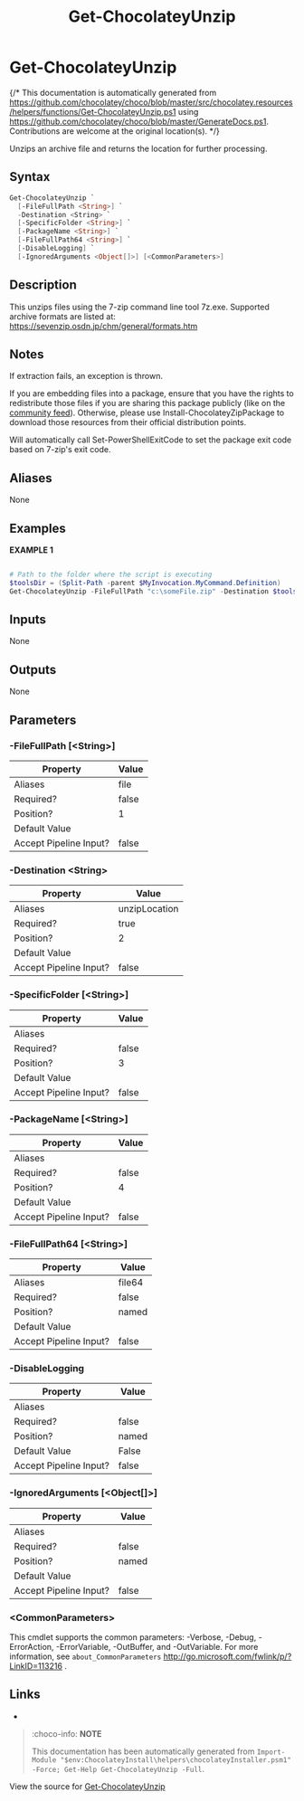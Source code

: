 ﻿---
order: 50
xref: get-chocolateyunzip
title: Get-ChocolateyUnzip
description: Information on Get-ChocolateyUnzip function
---

# Get-ChocolateyUnzip

{/* This documentation is automatically generated from https://github.com/chocolatey/choco/blob/master/src/chocolatey.resources/helpers/functions/Get-ChocolateyUnzip.ps1 using https://github.com/chocolatey/choco/blob/master/GenerateDocs.ps1. Contributions are welcome at the original location(s). */}

Unzips an archive file and returns the location for further processing.

## Syntax

~~~powershell
Get-ChocolateyUnzip `
  [-FileFullPath <String>] `
  -Destination <String> `
  [-SpecificFolder <String>] `
  [-PackageName <String>] `
  [-FileFullPath64 <String>] `
  [-DisableLogging] `
  [-IgnoredArguments <Object[]>] [<CommonParameters>]
~~~

## Description

This unzips files using the 7-zip command line tool 7z.exe.
Supported archive formats are listed at:
https://sevenzip.osdn.jp/chm/general/formats.htm

## Notes

If extraction fails, an exception is thrown.

If you are embedding files into a package, ensure that you have the
rights to redistribute those files if you are sharing this package
publicly (like on the [community feed](https://community.chocolatey.org/packages)). Otherwise, please use
Install-ChocolateyZipPackage to download those resources from their
official distribution points.

Will automatically call Set-PowerShellExitCode to set the package exit code
based on 7-zip's exit code.

## Aliases

None

## Examples

 **EXAMPLE 1**

~~~powershell

# Path to the folder where the script is executing
$toolsDir = (Split-Path -parent $MyInvocation.MyCommand.Definition)
Get-ChocolateyUnzip -FileFullPath "c:\someFile.zip" -Destination $toolsDir
~~~

## Inputs

None

## Outputs

None

## Parameters

###  -FileFullPath [&lt;String&gt;]
Property               | Value
---------------------- | -----
Aliases                | file
Required?              | false
Position?              | 1
Default Value          |
Accept Pipeline Input? | false

###  -Destination &lt;String&gt;
Property               | Value
---------------------- | -------------
Aliases                | unzipLocation
Required?              | true
Position?              | 2
Default Value          |
Accept Pipeline Input? | false

###  -SpecificFolder [&lt;String&gt;]
Property               | Value
---------------------- | -----
Aliases                |
Required?              | false
Position?              | 3
Default Value          |
Accept Pipeline Input? | false

###  -PackageName [&lt;String&gt;]
Property               | Value
---------------------- | -----
Aliases                |
Required?              | false
Position?              | 4
Default Value          |
Accept Pipeline Input? | false

###  -FileFullPath64 [&lt;String&gt;]
Property               | Value
---------------------- | ------
Aliases                | file64
Required?              | false
Position?              | named
Default Value          |
Accept Pipeline Input? | false

###  -DisableLogging
Property               | Value
---------------------- | -----
Aliases                |
Required?              | false
Position?              | named
Default Value          | False
Accept Pipeline Input? | false

###  -IgnoredArguments [&lt;Object[]&gt;]
Property               | Value
---------------------- | -----
Aliases                |
Required?              | false
Position?              | named
Default Value          |
Accept Pipeline Input? | false

### &lt;CommonParameters&gt;

This cmdlet supports the common parameters: -Verbose, -Debug, -ErrorAction, -ErrorVariable, -OutBuffer, and -OutVariable. For more information, see `about_CommonParameters` http://go.microsoft.com/fwlink/p/?LinkID=113216 .


## Links

 * <Xref title='Install-ChocolateyZipPackage' value='install-chocolateyzippackage' />


<Xref title="Function Reference" value="powershell-reference" />

> :choco-info: **NOTE**
>
> This documentation has been automatically generated from `Import-Module "$env:ChocolateyInstall\helpers\chocolateyInstaller.psm1" -Force; Get-Help Get-ChocolateyUnzip -Full`.

View the source for [Get-ChocolateyUnzip](https://github.com/chocolatey/choco/blob/master/src/chocolatey.resources/helpers/functions/Get-ChocolateyUnzip.ps1)
